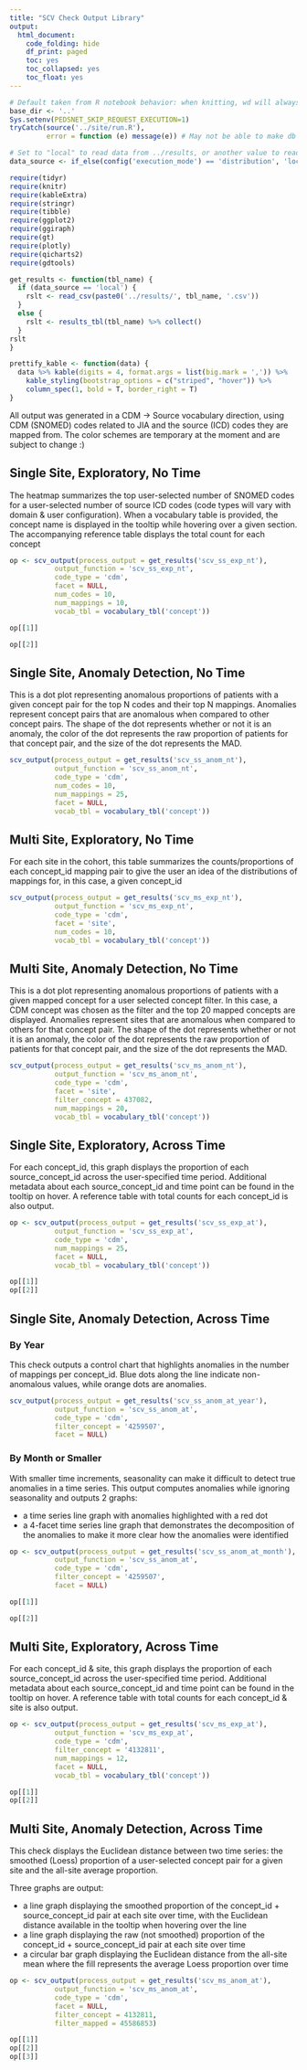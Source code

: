 ```yaml
---
title: "SCV Check Output Library"
output:
  html_document:
    code_folding: hide
    df_print: paged
    toc: yes
    toc_collapsed: yes
    toc_float: yes
---
```


```r
# Default taken from R notebook behavior: when knitting, wd will always be location of notebook
base_dir <- '..'
Sys.setenv(PEDSNET_SKIP_REQUEST_EXECUTION=1)
tryCatch(source('../site/run.R'),
         error = function (e) message(e)) # May not be able to make db connection

# Set to "local" to read data from ../results, or another value to read from db
data_source <- if_else(config('execution_mode') == 'distribution', 'local', 'not_local')

require(tidyr)
require(knitr)
require(kableExtra)
require(stringr)
require(tibble)
require(ggplot2)
require(ggiraph)
require(gt)
require(plotly)
require(qicharts2)
require(gdtools)

get_results <- function(tbl_name) {
  if (data_source == 'local') {
    rslt <- read_csv(paste0('../results/', tbl_name, '.csv'))
  }
  else {
    rslt <- results_tbl(tbl_name) %>% collect()
  }
rslt
}

prettify_kable <- function(data) {
  data %>% kable(digits = 4, format.args = list(big.mark = ',')) %>%
    kable_styling(bootstrap_options = c("striped", "hover")) %>%
    column_spec(1, bold = T, border_right = T)
}

```

All output was generated in a CDM -> Source vocabulary direction, using CDM (SNOMED) codes related to JIA and the source (ICD) codes they are mapped from. The color schemes are temporary at the moment and are subject to change :)

## Single Site, Exploratory, No Time

The heatmap summarizes the top user-selected number of SNOMED codes for a user-selected number of source ICD codes (code types will vary with domain & user configuration). When a vocabulary table is provided, the concept name is displayed in the tooltip while hovering over a given section. The accompanying reference table displays the total count for each concept

```r

op <- scv_output(process_output = get_results('scv_ss_exp_nt'),
           output_function = 'scv_ss_exp_nt',
           code_type = 'cdm',
           facet = NULL,
           num_codes = 10,
           num_mappings = 10,
           vocab_tbl = vocabulary_tbl('concept'))

op[[1]]

op[[2]]

```

## Single Site, Anomaly Detection, No Time

This is a dot plot representing anomalous proportions of patients with a given concept pair for the top N codes and their top N mappings. Anomalies represent concept pairs that are anomalous when compared to other concept pairs. The shape of the dot represents whether or not it is an anomaly, the color of the dot represents the raw proportion of patients for that concept pair, and the size of the dot represents the MAD.

```r

scv_output(process_output = get_results('scv_ss_anom_nt'),
           output_function = 'scv_ss_anom_nt',
           code_type = 'cdm',
           num_codes = 10,
           num_mappings = 25,
           facet = NULL,
           vocab_tbl = vocabulary_tbl('concept'))

```

## Multi Site, Exploratory, No Time

For each site in the cohort, this table summarizes the counts/proportions of each concept_id mapping pair to give the user an idea of the distributions of mappings for, in this case, a given concept_id

```r

scv_output(process_output = get_results('scv_ms_exp_nt'),
           output_function = 'scv_ms_exp_nt',
           code_type = 'cdm',
           facet = 'site',
           num_codes = 10,
           vocab_tbl = vocabulary_tbl('concept'))

```

## Multi Site, Anomaly Detection, No Time

This is a dot plot representing anomalous proportions of patients with a given mapped concept for a user selected concept filter. In this case, a CDM concept was chosen as the filter and the top 20 mapped concepts are displayed. Anomalies represent sites that are anomalous when compared to others for that concept pair. The shape of the dot represents whether or not it is an anomaly, the color of the dot represents the raw proportion of patients for that concept pair, and the size of the dot represents the MAD.

```r

scv_output(process_output = get_results('scv_ms_anom_nt'),
           output_function = 'scv_ms_anom_nt',
           code_type = 'cdm',
           facet = 'site',
           filter_concept = 437082,
           num_mappings = 20,
           vocab_tbl = vocabulary_tbl('concept'))

```

## Single Site, Exploratory, Across Time

For each concept_id, this graph displays the proportion of each source_concept_id across the user-specified time period. Additional metadata about each source_concept_id and time point can be found in the tooltip on hover. A reference table with total counts for each concept_id is also output. 

```r

op <- scv_output(process_output = get_results('scv_ss_exp_at'),
           output_function = 'scv_ss_exp_at',
           code_type = 'cdm',
           num_mappings = 25,
           facet = NULL,
           vocab_tbl = vocabulary_tbl('concept'))

op[[1]]
op[[2]]

```

## Single Site, Anomaly Detection, Across Time

### By Year

This check outputs a control chart that highlights anomalies in the number of mappings per concept_id. Blue dots along the line indicate non-anomalous values, while orange dots are anomalies.

```r

scv_output(process_output = get_results('scv_ss_anom_at_year'),
           output_function = 'scv_ss_anom_at',
           code_type = 'cdm',
           filter_concept = '4259507',
           facet = NULL)

```

### By Month or Smaller
With smaller time increments, seasonality can make it difficult to detect true anomalies in a time series. This output computes anomalies while ignoring seasonality and outputs 2 graphs:

- a time series line graph with anomalies highlighted with a red dot
- a 4-facet time series line graph that demonstrates the decomposition of the anomalies to make it more clear how the anomalies were identified

```r

op <- scv_output(process_output = get_results('scv_ss_anom_at_month'),
           output_function = 'scv_ss_anom_at',
           code_type = 'cdm',
           filter_concept = '4259507',
           facet = NULL)

op[[1]]

op[[2]]


```

## Multi Site, Exploratory, Across Time

For each concept_id & site, this graph displays the proportion of each source_concept_id across the user-specified time period. Additional metadata about each source_concept_id and time point can be found in the tooltip on hover. A reference table with total counts for each concept_id & site is also output. 

```r

op <- scv_output(process_output = get_results('scv_ms_exp_at'),
           output_function = 'scv_ms_exp_at',
           code_type = 'cdm',
           filter_concept = '4132811',
           num_mappings = 12,
           facet = NULL,
           vocab_tbl = vocabulary_tbl('concept'))

op[[1]]
op[[2]]

```

## Multi Site, Anomaly Detection, Across Time

This check displays the Euclidean distance between two time series: the smoothed (Loess) proportion of a user-selected concept pair for a given site and the all-site average proportion. 

Three graphs are output:

  * a line graph displaying the smoothed proportion of the concept_id + source_concept_id pair at each site over time, with the Euclidean distance available in the tooltip when hovering over the line
  * a line graph displaying the raw (not smoothed) proportion of the concept_id + source_concept_id pair at each site over time
  * a circular bar graph displaying the Euclidean distance from the all-site mean where the fill represents the average Loess proportion over time

```r

op <- scv_output(process_output = get_results('scv_ms_anom_at'),
           output_function = 'scv_ms_anom_at',
           code_type = 'cdm',
           facet = NULL,
           filter_concept = 4132811,
           filter_mapped = 45586853)

op[[1]]
op[[2]]
op[[3]]

```
